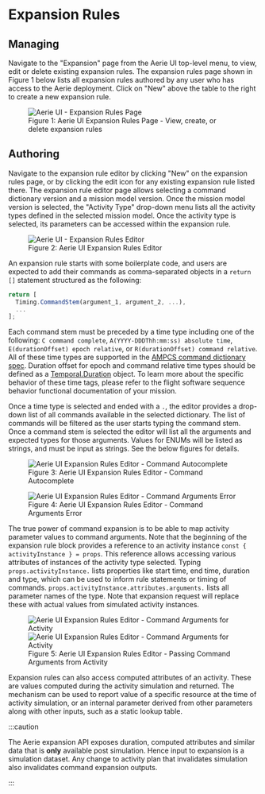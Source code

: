 
# Expansion Rules

## Managing

Navigate to the "Expansion" page from the Aerie UI top-level menu, to view, edit or delete existing expansion rules.
The expansion rules page shown in Figure 1 below lists all expansion rules authored by any user who has access to the Aerie deployment.
Click on "New" above the table to the right to create a new expansion rule.

<figure>
  <img alt="Aerie UI - Expansion Rules Page" src={rulesPage} />
  <figcaption>Figure 1: Aerie UI Expansion Rules Page - View, create, or delete expansion rules</figcaption>
</figure>

## Authoring

Navigate to the expansion rule editor by clicking "New" on the expansion rules page, or by clicking the edit icon for any existing expansion rule listed there.
The expansion rule editor page allows selecting a command dictionary version and a mission model version.
Once the mission model version is selected, the "Activity Type" drop-down menu lists all the activity types defined in the selected mission model.
Once the activity type is selected, its parameters can be accessed within the expansion rule.

<figure>
  <img alt="Aerie UI - Expansion Rules Editor" src={rulesEditor} />
  <figcaption>Figure 2: Aerie UI Expansion Rules Editor</figcaption>
</figure>

An expansion rule starts with some boilerplate code, and users are expected to add their commands as comma-separated objects in a `return []` statement structured as the following:

```ts
return [
  Timing.CommandStem(argument_1, argument_2, ...),
  ...
];
```

Each command stem must be preceded by a time type including one of the following: `C command complete`, `A(YYYY-DDDThh:mm:ss) absolute time`, `E(durationOffset) epoch relative`, or `R(durationOffset) command relative`.
All of these time types are supported in the [AMPCS command dictionary spec](https://github.com/NASA-AMMOS/ampcs-dict-schemas/blob/main/CommandDictionary.rnc).
Duration offset for epoch and command relative time types should be defined as a [Temporal.Duration](https://tc39.es/proposal-temporal/docs/duration.html) object.
To learn more about the specific behavior of these time tags, please refer to the flight software sequence behavior functional documentation of your mission.

Once a time type is selected and ended with a `.`, the editor provides a drop-down list of all commands available in the selected dictionary.
The list of commands will be filtered as the user starts typing the command stem.
Once a command stem is selected the editor will list all the arguments and expected types for those arguments.
Values for ENUMs will be listed as strings, and must be input as strings. See the below figures for details.

<figure>
  <img alt="Aerie UI Expansion Rules Editor - Command Autocomplete" src={rulesEditorCommandAutocomplete} />
  <figcaption>Figure 3: Aerie UI Expansion Rules Editor - Command Autocomplete</figcaption>
</figure>

<figure>
  <img alt="Aerie UI Expansion Rules Editor - Command Arguments Error" src={rulesEditorCommandArgsError} />
  <figcaption>Figure 4: Aerie UI Expansion Rules Editor - Command Arguments Error</figcaption>
</figure>

The true power of command expansion is to be able to map activity parameter values to command arguments.
Note that the beginning of the expansion rule block provides a reference to an activity instance `const { activityInstance } = props`.
This reference allows accessing various attributes of instances of the activity type selected.
Typing `props.activityInstance.` lists properties like start time, end time, duration and type, which can be used to inform rule statements or timing of commands.
`props.activityInstance.attributes.arguments.` lists all parameter names of the type.
Note that expansion request will replace these with actual values from simulated activity instances.

<figure>
  <img alt="Aerie UI Expansion Rules Editor - Command Arguments for Activity" src={rulesEditorCommandArgs1} />
  <img alt="Aerie UI Expansion Rules Editor - Command Arguments for Activity" src={rulesEditorCommandArgs2} />
  <figcaption>Figure 5: Aerie UI Expansion Rules Editor - Passing Command Arguments from Activity</figcaption>
</figure>

Expansion rules can also access computed attributes of an activity.
These are values computed during the activity simulation and returned.
The mechanism can be used to report value of a specific resource at the time of activity simulation, or an internal parameter derived from other parameters along with other inputs, such as a static lookup table.

:::caution

The Aerie expansion API exposes duration, computed attributes and similar data that is **only** available post simulation.
Hence input to expansion is a simulation dataset.
Any change to activity plan that invalidates simulation also invalidates command expansion outputs.

:::
